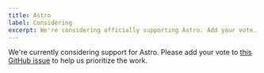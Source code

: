 ```yaml
---
title: Astro
label: Considering
excerpt: We're considering officially supporting Astro. Add your vote.
---
```


We're currently considering support for Astro. Please add your vote to [this GitHub issue](https://github.com/contentlayerdev/contentlayer/issues/171) to help us prioritize the work.
